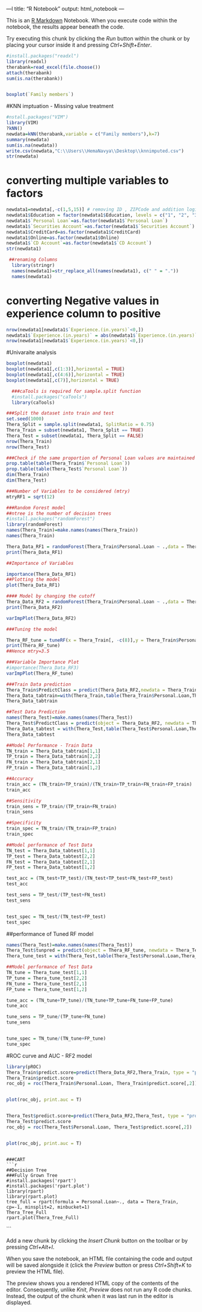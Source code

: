 ---l
title: "R Notebook"
output: html_notebook
---

This is an [R Markdown](http://rmarkdown.rstudio.com) Notebook. When you execute code within the notebook, the results appear beneath the code. 

Try executing this chunk by clicking the *Run* button within the chunk or by placing your cursor inside it and pressing *Ctrl+Shift+Enter*. 

```{r}
#install.packages("readxl")
library(readxl)
therabank=read_excel(file.choose())
attach(therabank)
sum(is.na(therabank))


boxplot(`Family members`)
```

#KNN imptuation - Missing value treatment
```{r}
#nstall.packages("VIM")
library(VIM)
?kNN()
newdata=kNN(therabank,variable = c("Family members"),k=7)
summary(newdata)
sum(is.na(newdata))
write.csv(newdata,"C:\\Users\\HemaNavya\\Desktop\\knnimputed.csv")
str(newdata)

```

# converting multiple variables to factors
```{r}
newdata1=newdata[,-c(1,5,15)] # removing ID , ZIPCode and addition logicalcolumn of KNN imputation
newdata1$Education = factor(newdata1$Education, levels = c("1", "2", "3"), order = TRUE)
newdata1$`Personal Loan`=as.factor(newdata1$`Personal Loan`)
newdata1$`Securities Account`=as.factor(newdata1$`Securities Account`)
newdata1$CreditCard=as.factor(newdata1$CreditCard)
newdata1$Online=as.factor(newdata1$Online)
newdata1$`CD Account`=as.factor(newdata1$`CD Account`)
str(newdata1)
```
```{r}
 ##renaming Columns
  library(stringr)
  names(newdata1)=str_replace_all(names(newdata1), c(" " = "."))
  names(newdata1)
```

# converting Negative values in experience column to positive 
```{r}
nrow(newdata1[newdata1$`Experience.(in.years)`<0,])
newdata1$`Experience.(in.years)` = abs(newdata1$`Experience.(in.years)`)
nrow(newdata1[newdata1$`Experience.(in.years)`<0,])
```
#Univaraite analysis
```{r}
boxplot(newdata1)
boxplot(newdata1[,c(1:3)],horizontal = TRUE)
boxplot(newdata1[,c(4:6)],horizontal = TRUE)
boxplot(newdata1[,c(7)],horizontal = TRUE)

```

```{r}
  ###caTools is required for sample.split function
  #install.packages("caTools")
  library(caTools)

###Split the dataset into train and test
set.seed(1000)
Thera_Split = sample.split(newdata1, SplitRatio = 0.75)
Thera_Train = subset(newdata1, Thera_Split == TRUE)
Thera_Test = subset(newdata1, Thera_Split == FALSE)
nrow(Thera_Train)
nrow(Thera_Test)
```


```{r}
###Check if the same proportion of Personal Loan values are maintained in train and test data
prop.table(table(Thera_Train$`Personal Loan`))
prop.table(table(Thera_Test$`Personal Loan`))
dim(Thera_Train)
dim(Thera_Test)
```
```{r}
###Number of Variables to be considered (mtry)
mtryRF1 = sqrt(12)
```
```{r}
###Random Forest model
##ntree is the number of decision trees
#install.packages("randomForest")
library(randomForest)
names(Thera_Train)=make.names(names(Thera_Train))
names(Thera_Train)

Thera_Data_RF1 = randomForest(Thera_Train$Personal.Loan ~ .,data = Thera_Train, mtry = mtryRF1,ntree = 501,importance = TRUE, set.seed(420))
print(Thera_Data_RF1)

##Importance of Variables

importance(Thera_Data_RF1)
##Plotting the model
plot(Thera_Data_RF1)

```




```{r}
#### Model by changing the cutoff
Thera_Data_RF2 = randomForest(Thera_Train$Personal.Loan ~ .,data = Thera_Train, mtry = mtryRF1,ntree = 501,importance = TRUE, cutoff = c(0.7,0.3),set.seed(420))
print(Thera_Data_RF2)
```


```{r}
varImpPlot(Thera_Data_RF2)
```


```{r}
###Tuning the model

Thera_RF_tune = tuneRF(x = Thera_Train[, -c(8)],y = Thera_Train$Personal.Loan, mtryStart = mtryRF1,stepFactor = 1.5, ntreeTry = 501, improve = 0.0001,trace = TRUE, plot = TRUE, doBest = TRUE, importance = TRUE,)
print(Thera_RF_tune)
##Hence mtry=3.5
```

```{r}
###Variable Importance Plot
#importance(Thera_Data_RF3)
varImpPlot(Thera_RF_tune)
```


```{r}
###Train Data prediction
Thera_Train$PredictClass = predict(Thera_Data_RF2,newdata = Thera_Train,type = "class")
Thera_Data_tabtrain=with(Thera_Train,table(Thera_Train$Personal.Loan,Thera_Train$PredictClass))
Thera_Data_tabtrain
```
```{r}
##Test Data Prediction
names(Thera_Test)=make.names(names(Thera_Test))
Thera_Test$PredictClass = predict(object = Thera_Data_RF2, newdata = Thera_Test,type = "class")
Thera_Data_tabtest = with(Thera_Test,table(Thera_Test$Personal.Loan,Thera_Test$PredictClass))
Thera_Data_tabtest
```


```{r}
##Model Performance - Train Data
TN_train = Thera_Data_tabtrain[1,1]
TP_train = Thera_Data_tabtrain[2,2]
FN_train = Thera_Data_tabtrain[2,1]
FP_train = Thera_Data_tabtrain[1,2]

##Accuracy
train_acc = (TN_train+TP_train)/(TN_train+TP_train+FN_train+FP_train)
train_acc

##Sensitivity
train_sens = TP_train/(TP_train+FN_train)
train_sens

##Specificity
train_spec = TN_train/(TN_train+FP_train)
train_spec

```
```{r}
##Model performance of Test Data
TN_test = Thera_Data_tabtest[1,1]
TP_test = Thera_Data_tabtest[2,2]
FN_test = Thera_Data_tabtest[2,1]
FP_test = Thera_Data_tabtest[1,2]

test_acc = (TN_test+TP_test)/(TN_test+TP_test+FN_test+FP_test)
test_acc

test_sens = TP_test/(TP_test+FN_test)
test_sens


test_spec = TN_test/(TN_test+FP_test)
test_spec
```
##performance of Tuned RF model
```{r}
names(Thera_Test)=make.names(names(Thera_Test))
Thera_Test$tunpred = predict(object = Thera_RF_tune, newdata = Thera_Test,type = "class")
Thera_tune_test = with(Thera_Test,table(Thera_Test$Personal.Loan,Thera_Test$tunpred))

##Model performance of Test Data
TN_tune = Thera_tune_test[1,1]
TP_tune = Thera_tune_test[2,2]
FN_tune = Thera_tune_test[2,1]
FP_tune = Thera_tune_test[1,2]

tune_acc = (TN_tune+TP_tune)/(TN_tune+TP_tune+FN_tune+FP_tune)
tune_acc

tune_sens = TP_tune/(TP_tune+FN_tune)
tune_sens


tune_spec = TN_tune/(TN_tune+FP_tune)
tune_spec
```

#ROC curve and AUC - RF2 model
```{r}
library(pROC)
Thera_Train$predict.score=predict(Thera_Data_RF2,Thera_Train, type = "prob")
Thera_Train$predict.score
roc_obj = roc(Thera_Train$Personal.Loan, Thera_Train$predict.score[,2])


plot(roc_obj, print.auc = T)


Thera_Test$predict.score=predict(Thera_Data_RF2,Thera_Test, type = "prob")
Thera_Test$predict.score
roc_obj = roc(Thera_Test$Personal.Loan, Thera_Test$predict.score[,2])


plot(roc_obj, print.auc = T)
```
```

###CART
```{r}

##Decision Tree
###Fully Grown Tree
#install.packages('rpart')
#install.packages('rpart.plot')
library(rpart)
library(rpart.plot)
tree_full = rpart(formula = Personal.Loan~., data = Thera_Train, cp=-1, minsplit=2, minbucket=1)
Thera_Tree_Full
rpart.plot(Thera_Tree_Full)
```
```

Add a new chunk by clicking the *Insert Chunk* button on the toolbar or by pressing *Ctrl+Alt+I*.

When you save the notebook, an HTML file containing the code and output will be saved alongside it (click the *Preview* button or press *Ctrl+Shift+K* to preview the HTML file).

The preview shows you a rendered HTML copy of the contents of the editor. Consequently, unlike *Knit*, *Preview* does not run any R code chunks. Instead, the output of the chunk when it was last run in the editor is displayed.
